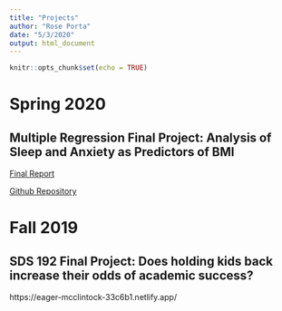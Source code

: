 ```yaml
---
title: "Projects"
author: "Rose Porta"
date: "5/3/2020"
output: html_document
---
```


```r
knitr::opts_chunk$set(echo = TRUE)
```

# Spring 2020

## Multiple Regression Final Project: Analysis of Sleep and Anxiety as Predictors of BMI

[Final Report](https://github.com/statsmed-sheep/sds291-csrpackage/blob/master/Final-Report.pdf)

[Github Repository](https://github.com/statsmed-sheep/sds291-csrpackage)

# Fall 2019

## SDS 192 Final Project: Does holding kids back increase their odds of academic success?

https://eager-mcclintock-33c6b1.netlify.app/


